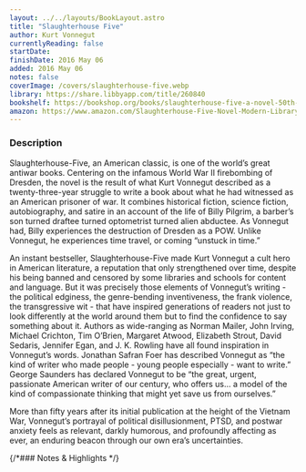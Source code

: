 ```yaml
---
layout: ../../layouts/BookLayout.astro
title: "Slaughterhouse Five"
author: Kurt Vonnegut
currentlyReading: false
startDate:
finishDate: 2016 May 06
added: 2016 May 06
notes: false
coverImage: /covers/slaughterhouse-five.webp
library: https://share.libbyapp.com/title/260840
bookshelf: https://bookshop.org/books/slaughterhouse-five-a-novel-50th-anniversary-edition/9780385312080
amazon: https://www.amazon.com/Slaughterhouse-Five-Novel-Modern-Library-Novels/dp/0385333846
---
```


<ReadingTime
  startDate  = {frontmatter.startDate}
  finishDate = {frontmatter.finishDate}
/>

### Description
Slaughterhouse-Five, an American classic, is one of the world’s great antiwar books. Centering on the infamous World War II firebombing of Dresden, the novel is the result of what Kurt Vonnegut described as a twenty-three-year struggle to write a book about what he had witnessed as an American prisoner of war. It combines historical fiction, science fiction, autobiography, and satire in an account of the life of Billy Pilgrim, a barber’s son turned draftee turned optometrist turned alien abductee. As Vonnegut had, Billy experiences the destruction of Dresden as a POW. Unlike Vonnegut, he experiences time travel, or coming “unstuck in time.”

An instant bestseller, Slaughterhouse-Five made Kurt Vonnegut a cult hero in American literature, a reputation that only strengthened over time, despite his being banned and censored by some libraries and schools for content and language. But it was precisely those elements of Vonnegut’s writing - the political edginess, the genre-bending inventiveness, the frank violence, the transgressive wit - that have inspired generations of readers not just to look differently at the world around them but to find the confidence to say something about it. Authors as wide-ranging as Norman Mailer, John Irving, Michael Crichton, Tim O’Brien, Margaret Atwood, Elizabeth Strout, David Sedaris, Jennifer Egan, and J. K. Rowling have all found inspiration in Vonnegut’s words. Jonathan Safran Foer has described Vonnegut as “the kind of writer who made people - young people especially - want to write.” George Saunders has declared Vonnegut to be “the great, urgent, passionate American writer of our century, who offers us… a model of the kind of compassionate thinking that might yet save us from ourselves.”

More than fifty years after its initial publication at the height of the Vietnam War, Vonnegut’s portrayal of political disillusionment, PTSD, and postwar anxiety feels as relevant, darkly humorous, and profoundly affecting as ever, an enduring beacon through our own era’s uncertainties.

{/*### Notes & Highlights */}

<BuyBook
  library   = {frontmatter.library}
  bookshelf = {frontmatter.bookshelf}
  amazon    = {frontmatter.amazon}
/>
